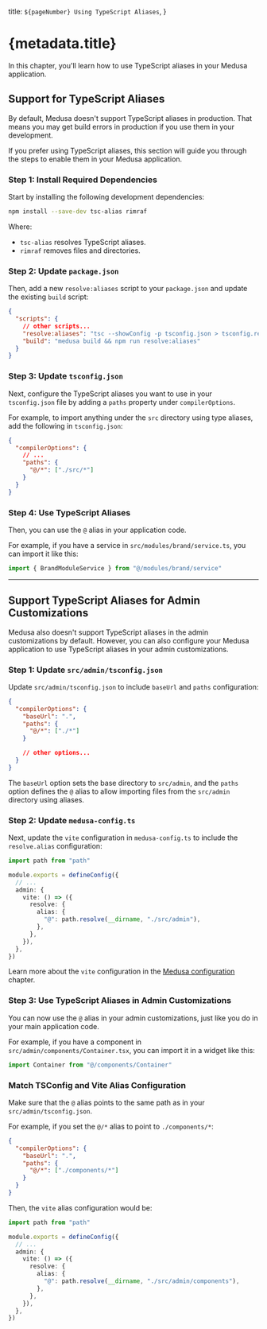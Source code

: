  title: `${pageNumber} Using TypeScript Aliases`,
}

# {metadata.title}

In this chapter, you'll learn how to use TypeScript aliases in your Medusa application.

## Support for TypeScript Aliases

By default, Medusa doesn't support TypeScript aliases in production. That means you may get build errors in production if you use them in your development.

If you prefer using TypeScript aliases, this section will guide you through the steps to enable them in your Medusa application.

### Step 1: Install Required Dependencies

Start by installing the following development dependencies:

```bash npm2yarn
npm install --save-dev tsc-alias rimraf
```

Where:

- `tsc-alias` resolves TypeScript aliases.
- `rimraf` removes files and directories.

### Step 2: Update `package.json`

Then, add a new `resolve:aliases` script to your `package.json` and update the existing `build` script:

```json title="package.json"
{
  "scripts": {
    // other scripts...
    "resolve:aliases": "tsc --showConfig -p tsconfig.json > tsconfig.resolved.json && tsc-alias -p tsconfig.resolved.json && rimraf tsconfig.resolved.json",
    "build": "medusa build && npm run resolve:aliases"
  }
}
```

### Step 3: Update `tsconfig.json`

Next, configure the TypeScript aliases you want to use in your `tsconfig.json` file by adding a `paths` property under `compilerOptions`.

For example, to import anything under the `src` directory using type aliases, add the following in `tsconfig.json`:

```json title="tsconfig.json"
{
  "compilerOptions": {
    // ...
    "paths": {
      "@/*": ["./src/*"]
    }
  }
}
```

### Step 4: Use TypeScript Aliases

Then, you can use the `@` alias in your application code.

For example, if you have a service in `src/modules/brand/service.ts`, you can import it like this:

```ts
import { BrandModuleService } from "@/modules/brand/service"
```

---

## Support TypeScript Aliases for Admin Customizations

Medusa also doesn't support TypeScript aliases in the admin customizations by default. However, you can also configure your Medusa application to use TypeScript aliases in your admin customizations.

### Step 1: Update `src/admin/tsconfig.json`

Update `src/admin/tsconfig.json` to include `baseUrl` and `paths` configuration:

```json title="src/admin/tsconfig.json"
{
  "compilerOptions": {
    "baseUrl": ".",
    "paths": {
      "@/*": ["./*"] 
    }

    // other options...
  }
}
```

The `baseUrl` option sets the base directory to `src/admin`, and the `paths` option defines the `@` alias to allow importing files from the `src/admin` directory using aliases.

### Step 2: Update `medusa-config.ts`

Next, update the `vite` configuration in `medusa-config.ts` to include the `resolve.alias` configuration:

```ts title="medusa-config.ts"
import path from "path"

module.exports = defineConfig({
  // ...
  admin: {
    vite: () => ({
      resolve: {
        alias: {
          "@": path.resolve(__dirname, "./src/admin"),
        },
      },
    }),
  },
})
```

<Note title="Tip">

Learn more about the `vite` configuration in the [Medusa configuration](../medusa-config/page.mdx) chapter.

</Note>

### Step 3: Use TypeScript Aliases in Admin Customizations

You can now use the `@` alias in your admin customizations, just like you do in your main application code.

For example, if you have a component in `src/admin/components/Container.tsx`, you can import it in a widget like this:

```ts
import Container from "@/components/Container"
```

### Match TSConfig and Vite Alias Configuration

Make sure that the `@` alias points to the same path as in your `src/admin/tsconfig.json`.

For example, if you set the `@/*` alias to point to `./components/*`:

```json title="src/admin/tsconfig.json"
{
  "compilerOptions": {
    "baseUrl": ".",
    "paths": {
      "@/*": ["./components/*"]
    }
  }
}
```

Then, the `vite` alias configuration would be:

```ts title="medusa-config.ts"
import path from "path"

module.exports = defineConfig({
  // ...
  admin: {
    vite: () => ({
      resolve: {
        alias: {
          "@": path.resolve(__dirname, "./src/admin/components"),
        },
      },
    }),
  },
})
```
